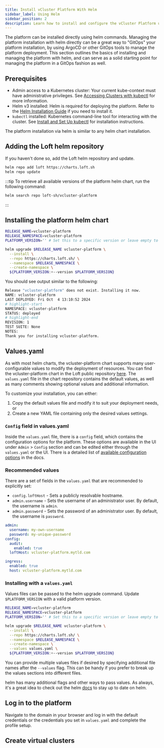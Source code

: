 ```yaml
---
title: Install vCluster Platform With Helm
sidebar_label: Using Helm
sidebar_position: 2
description: Learn how to install and configure the vCluster Platform using helm
---
```



The platform can be installed directly using helm commands. Managing the platform installation with helm directly can be a great way to "GitOps" your platform
installation, by using ArgoCD or other GitOps tools to manage the platform deployment. This section outlines the basics of installing and managing the platform with
helm, and can serve as a solid starting point for managing the platform
in a GitOps fashion as well.

## Prerequisites

- Admin access to a Kubernetes cluster: Your current kube-context must have administrative privileges. See [Accessing Clusters with kubectl](https://kubernetes.io/docs/tasks/tools/#kubectl) for more information.
- Helm v3 installed: Helm is required for deploying the platform. Refer to the [Helm Installation Guide](https://helm.sh/docs/intro/install/) if you need to install it.
- `kubectl` installed: Kubernetes command-line tool for interacting with the cluster. See [Install and Set Up kubectl](https://kubernetes.io/docs/tasks/tools/#kubectl) for installation instructions.


The platform installation via helm is similar to any helm chart installation.

## Adding the Loft helm repository

If you haven't done so, add the Loft helm repository and update.

```bash title="Add Loft helm repository"
helm repo add loft https://charts.loft.sh
helm repo update
```

:::tip
To retrieve all available versions of the platform helm chart, run the following command:

```bash title="List available platform versions"
helm search repo loft-sh/vcluster-platform
```
:::

## Installing the platform helm chart

```bash title="Install the platform"
RELEASE_NAME=vcluster-platform
RELEASE_NAMESPACE=vcluster-platform
PLATFORM_VERSION='' # Set this to a specific version or leave empty to install the latest version

helm upgrade $RELEASE_NAME vcluster-platform \
  --install \
  --repo https://charts.loft.sh/ \
  --namespace $RELEASE_NAMESPACE \
  --create-namespace \
  ${PLATFORM_VERSION:+--version $PLATFORM_VERSION}
```

You should see output similar to the following:

```bash title="Output of the helm install command"
Release "vcluster-platform" does not exist. Installing it now.
NAME: vcluster-platform
LAST DEPLOYED: Fri Oct  4 13:10:52 2024
# highlight-start
NAMESPACE: vcluster-platform
STATUS: deployed
# highlight-end
REVISION: 1
TEST SUITE: None
NOTES:
Thank you for installing vcluster-platform.
```

## Values.yaml

As with most helm charts, the vcluster-platform chart supports many
user-configurable values to modify the deployment of resources. You can find the
vcluster-platform chart in the Loft public repository
[here](https://github.com/loft-sh/loft/tree/master/chart). The `values.yaml`
file in the chart repository contains the default values, as well as many
comments showing optional values and additional information.

To customize your installation, you can either:
1. Copy the default values file and modify it to suit your deployment needs, or
2. Create a new YAML file containing only the desired values settings.

### `Config` field in values.yaml

Inside the `values.yaml` file, there is a `config` field, which contains the
configuration options for the platform. These options are available in the UI
under `Admin` > `Config` section and can be edited either through the
`values.yaml` or the UI. There is a detailed list of [available configuration
options](../configure/config) in the docs.

### Recommended values

There are a set of fields in the `values.yaml` that are recommended to explicitly set:

* `config.loftHost` - Sets a publicly resolvable hostname.
* `admin.username` - Sets the username of an administrator user. By default, the username is `admin`.
* `admin.password` - Sets the password of an administrator user. By default, the username is `password`.

```yaml title="Recommended values.yaml and config section."
admin:
  username: my-own-username
  password: my-unique-password
config:
  audit:
    enabled: true
  loftHost: vcluster-platform.mytld.com

ingress:
  enabled: true
  host: vcluster-platform.mytld.com
```

### Installing with a `values.yaml`

Values files can be passed to the helm upgrade command. Update `$PLATFORM_VERSION` with a valid platform version.

```bash title="Install with custom values.yaml."
RELEASE_NAME=vcluster-platform
RELEASE_NAMESPACE=vcluster-platform
PLATFORM_VERSION='' # Set this to a specific version or leave empty to install the latest version

helm upgrade $RELEASE_NAME vcluster-platform \
  --install \
  --repo https://charts.loft.sh/ \
  --namespace $RELEASE_NAMESPACE \
  --create-namespace \
  --values values.yaml \
  ${PLATFORM_VERSION:+--version $PLATFORM_VERSION}
```

You can provide multiple values files if desired by specifying additional
file names after the `--values` flag. This can be handy if you prefer to break up
the values sections into different files.

helm has many additional flags and other ways to pass values. As always, it's a great idea to check out the helm [docs](https://helm.sh/docs/) to stay up to date on helm.

## Log in to the platform

<LoginToPlatformAfterHelmInstall/>

Navigate to the domain in your browser and log in with the default credentials or
the credentials you set in `values.yaml` and complete the profile setup.

## Create virtual clusters

<InstallNextSteps />
